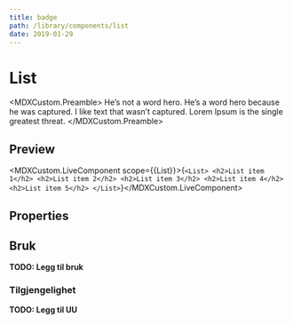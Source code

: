 ```yaml
---
title: badge
path: /library/components/list
date: 2019-01-29
---
```



# List

<MDXCustom.Preamble>
  He’s not a word hero. He’s a word hero because he was captured. I like text that wasn’t captured. Lorem Ipsum is the
  single greatest threat.
</MDXCustom.Preamble>

## Preview

<MDXCustom.LiveComponent scope={{List}}>{`
  <List>
    <h2>List item 1</h2>
    <h2>List item 2</h2>
    <h2>List item 3</h2>
    <h2>List item 4</h2>
    <h2>List item 5</h2>
  </List>
`}</MDXCustom.LiveComponent>

## Properties

## Bruk

**TODO: Legg til bruk**

### Tilgjengelighet

**TODO: Legg til UU**
